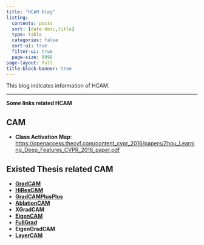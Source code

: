 ```yaml
---
title: "HCAM blog"
listing:
  contents: posts
  sort: [date desc,title]
  type: table
  categories: false
  sort-ui: true
  filter-ui: true
  page-size: 9999
page-layout: full
title-block-banner: true
---
```


This blog indicates information of HCAM.

---

**Some links related HCAM**

::: {.panel-tabset} 

## CAM

- **Class Activation Map**: <https://openaccess.thecvf.com/content_cvpr_2016/papers/Zhou_Learning_Deep_Features_CVPR_2016_paper.pdf>

## Existed Thesis related CAM

- [**GradCAM**](https://arxiv.org/abs/1610.02391)
- [**HiResCAM**](https://arxiv.org/abs/2011.08891)
- [**GradCAMPlusPlus**](https://arxiv.org/abs/1710.11063)
- [**AblationCAM**](https://ieeexplore.ieee.org/abstract/document/9093360/)
- **XGradCAM**
- [**EigenCAM**](https://arxiv.org/abs/2008.00299)
- [**FullGrad**](https://arxiv.org/abs/1905.00780)
- **EigenGradCAM**
- [**LayerCAM**](http://mftp.mmcheng.net/Papers/21TIP_LayerCAM.pdf)

:::